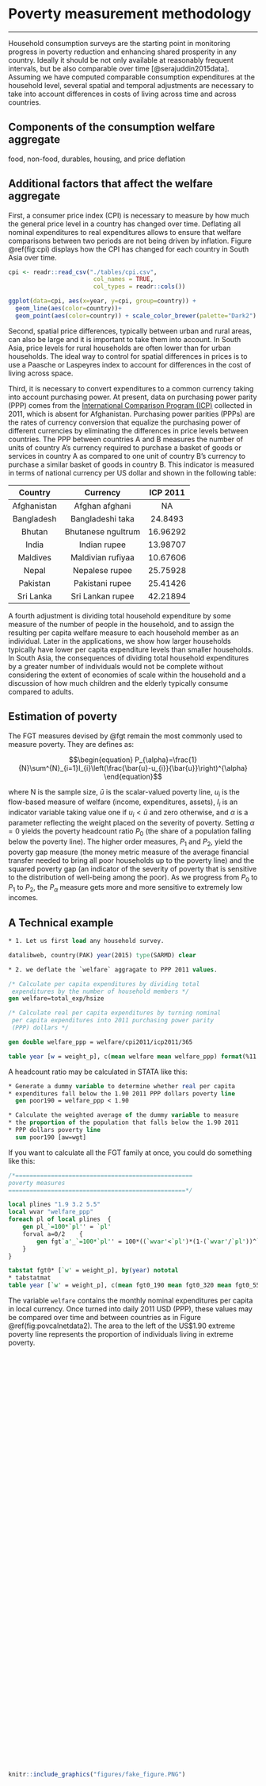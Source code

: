 # Poverty measurement methodology {#poverty-methodology}
***

Household consumption surveys are the starting point in monitoring progress in poverty reduction and enhancing shared prosperity in any country. Ideally it should be not only available at reasonably frequent intervals, but be also comparable over time [@serajuddin2015data]. Assuming we have computed comparable consumption expenditures at the household level, several spatial and temporal adjustments are necessary to take into account differences in costs of living across time and across countries.  

## Components of the consumption welfare aggregate

food, non-food, durables, housing, and price deflation


## Additional factors that affect the welfare aggregate

First, a consumer price index (CPI) is necessary to measure by how much the general price level in a country has changed over time. Deflating all nominal expenditures to real expenditures allows to ensure that welfare comparisons between two periods are not being driven by inflation. Figure \@ref(fig:cpi) displays how the CPI has changed for each country in South Asia over time. 

```{r cpi, echo=FALSE, warning=FALSE, eval=TRUE, error=FALSE, results='markup', tidy=TRUE, cache=FALSE,  fig.cap="[Consumer Price Index (CPI)](https://tab.worldbank.org/#/site/WBG/views/SAR_MNA_Summary/LineChart)"}
cpi <- readr::read_csv("./tables/cpi.csv",
                        col_names = TRUE, 
                        col_types = readr::cols())

ggplot(data=cpi, aes(x=year, y=cpi, group=country)) +
  geom_line(aes(color=country))+
  geom_point(aes(color=country)) + scale_color_brewer(palette="Dark2")
```

Second, spatial price differences, typically between urban and rural areas, can also be large and it is important to take them into account. In South Asia, price levels for rural households are often lower than for urban households. The ideal way to control for spatial differences in prices is to use a Paasche or Laspeyres index to account for differences in the cost of living across space. 

Third, it is necessary to convert expenditures to a common currency taking into account purchasing power. At present, data on purchasing power parity (PPP) comes from the [International Comparison Program (ICP)](http://www.worldbank.org/en/programs/icp) collected in 2011, which is absent for Afghanistan. Purchasing power parities (PPPs) are the rates of currency conversion that equalize the purchasing power of different currencies by eliminating the differences in price levels between countries. The PPP between countries A and B measures the number of units of country A’s currency required to purchase a basket of goods or services in country A as compared to one unit of country B’s currency to purchase a similar basket of goods in country B. This indicator is measured in terms of national currency per US dollar and shown in the following table:

|   Country   	|      Currency      	| ICP 2011 	|
|:-----------:	|:------------------:	|:--------:	|
| Afghanistan 	|   Afghan afghani   	|     NA  	|
|  Bangladesh 	|  Bangladeshi taka  	|  24.8493 	|
|    Bhutan   	| Bhutanese ngultrum 	| 16.96292 	|
|    India    	|    Indian rupee    	| 13.98707 	|
|   Maldives  	|  Maldivian rufiyaa 	| 10.67606 	|
|    Nepal    	|   Nepalese rupee   	| 25.75928 	|
|   Pakistan  	|   Pakistani rupee  	| 25.41426 	|
|  Sri Lanka  	|  Sri Lankan rupee  	| 42.21894 	|

A fourth adjustment is dividing total household expenditure by some measure of the number of people in the household, and to assign the resulting per capita welfare measure to each household member as an individual. Later in the applications, we show how larger households typically have lower per capita expenditure levels than smaller households. In South Asia, the consequences of dividing total household expenditures by a greater number of individuals would not be complete without considering the extent of economies of scale within the household and a discussion of how much children and the elderly typically consume compared to adults. 

## Estimation of poverty

The FGT measures devised by @fgt remain the most commonly used to measure poverty. They are defines as:

$$\begin{equation}
P_{\alpha}=\frac{1}{N}\sum^{N}_{i=1}I_{i}\left(\frac{\bar{u}-u_{i}}{\bar{u}}\right)^{\alpha}
\end{equation}$$

where N is the sample size, $\bar{u}$ is the scalar-valued poverty line, $u_{i}$ is the flow-based measure of welfare (income, expenditures, assets), $I_{i}$ is an indicator variable taking value one if $u_{i} < \bar{u}$ and zero otherwise, and $\alpha$ is a parameter reflecting the weight placed on the severity of poverty. Setting $\alpha =0$ yields the poverty headcount ratio $P_{0}$ (the share of a population falling below the poverty line). The higher order measures, $P_{1}$ and $P_{2}$, yield the poverty gap measure (the money metric measure of the average financial transfer needed to bring all poor households up to the poverty line) and the squared poverty gap (an indicator of the severity of poverty that is sensitive to the distribution of well-being among the poor). As we progress from $P_{0}$ to $P_{1}$ to $P_{2}$, the $P_{\alpha}$ measure gets more and more sensitive to extremely low incomes.


## A Technical example


```{stata, eval=FALSE}

* 1. Let us first load any household survey. 

datalibweb, country(PAK) year(2015) type(SARMD) clear

* 2. we deflate the `welfare` aggragate to PPP 2011 values.

/* Calculate per capita expenditures by dividing total
 expenditures by the number of household members */
gen welfare=total_exp/hsize 

/* Calculate real per capita expenditures by turning nominal  
 per capita expenditures into 2011 purchasing power parity 
 (PPP) dollars */

gen double welfare_ppp = welfare/cpi2011/icp2011/365

table year [w = weight_p], c(mean welfare mean welfare_ppp) format(%11.2f)

```


A headcount ratio may be calculated in STATA like this:

```{stata, eval = FALSE}

* Generate a dummy variable to determine whether real per capita
* expenditures fall below the 1.90 2011 PPP dollars poverty line
  gen poor190 = welfare_ppp < 1.90

* Calculate the weighted average of the dummy variable to measure
* the proportion of the population that falls below the 1.90 2011
* PPP dollars poverty line
  sum poor190 [aw=wgt]
```

If you want to calculate all the FGT family at once, you could do something like this:

```{stata, eval = FALSE}
/*==================================================
poverty measures             
==================================================*/

local plines "1.9 3.2 5.5"
local wvar "welfare_ppp"
foreach pl of local plines	{
	gen pl_`=100*`pl'' = `pl'
	forval a=0/2	{
		gen fgt`a'_`=100*`pl'' = 100*((`wvar'<`pl')*(1-(`wvar'/`pl'))^`a')
	}
}

tabstat fgt0* [`w' = weight_p], by(year) nototal
* tabstatmat 
table year [`w' = weight_p], c(mean fgt0_190 mean fgt0_320 mean fgt0_550 )
```


The variable `welfare` contains the monthly nominal expenditures per capita in local currency. Once turned into daily 2011 USD (PPP), these values may be compared over time and between countries as in Figure \@ref(fig:povcalnetdata2). The area to the left of the US$1.90 extreme poverty line represents the proportion of individuals living in extreme poverty. 

<script type='text/javascript' src='https://tab.worldbank.org/javascripts/api/viz_v1.js'></script><div class='tableauPlaceholder' style='width: 700px; height: 827px;'><object class='tableauViz' width='700' height='827' style='display:none;'><param name='host_url' value='https%3A%2F%2Ftab.worldbank.org%2F' /> <param name='embed_code_version' value='3' /> <param name='site_root' value='&#47;t&#47;WBG' /><param name='name' value='SAR_MNA_Summary&#47;Distribution' /><param name='tabs' value='no' /><param name='toolbar' value='yes' /><param name='showAppBanner' value='false' /><param name='filter' value='iframeSizedToWindow=true' /></object></div>

```{r  povcalnetdata2,  echo=FALSE, fig.cap = "Distribution of daily expenditure per person in 2011 PPP (ln scale)", out.height='10%', fig.align = 'left'}
knitr::include_graphics("figures/fake_figure.PNG")
```

